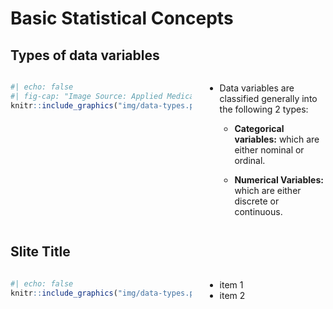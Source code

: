 # Basic Statistical Concepts



## Types of data variables 
:::: {.columns}

::: {.column width="60%"}
```{r}
#| echo: false
#| fig-cap: "Image Source: Applied Medical Statistics for Beginners"
knitr::include_graphics("img/data-types.png")
```

:::

::: {.column width="40%"}
::: {.incremental}
- Data variables are classified generally into the following 2 types:

  - **Categorical variables:** which are either nominal or ordinal.
  
  - **Numerical Variables:** which are either discrete or continuous. 

:::
:::
::::













## Slite Title 
:::: {.columns}

::: {.column width="60%"}
```{r}
#| echo: false
knitr::include_graphics("img/data-types.png")
```

:::

::: {.column width="40%"}
::: {.incremental}

- item 1 
- item 2

:::
:::
::::





